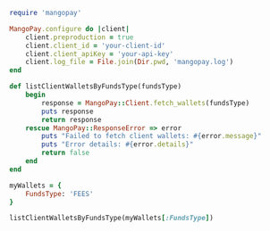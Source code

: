 ```ruby Ruby
require 'mangopay'

MangoPay.configure do |client|
    client.preproduction = true
    client.client_id = 'your-client-id'
    client.client_apiKey = 'your-api-key'
    client.log_file = File.join(Dir.pwd, 'mangopay.log')
end

def listClientWalletsByFundsType(fundsType)
    begin
        response = MangoPay::Client.fetch_wallets(fundsType)
        puts response
        return response
    rescue MangoPay::ResponseError => error
        puts "Failed to fetch client wallets: #{error.message}"
        puts "Error details: #{error.details}"
        return false
    end
end

myWallets = {
    FundsType: 'FEES'
}

listClientWalletsByFundsType(myWallets[:FundsType])
```